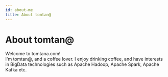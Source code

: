 ```yaml
---
id: about-me
title: About tomtan@
---
```



# About tomtan@
Welcome to tomtana.com!  
I'm tomtan@, and a coffee lover. I enjoy drinking coffee, and have interests in BigData technologies such as Apache 
Hadoop, Apache Spark, Apache Kafka etc.